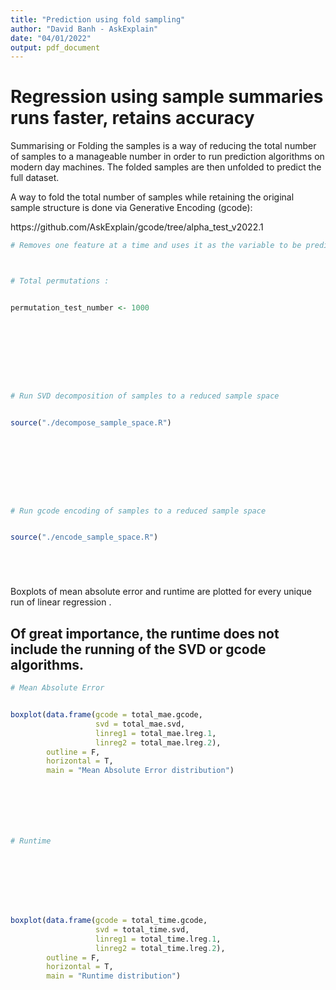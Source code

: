 ```yaml
---
title: "Prediction using fold sampling"
author: "David Banh - AskExplain"
date: "04/01/2022"
output: pdf_document
---
```



# Regression using sample summaries runs faster, retains accuracy

Summarising or Folding the samples is a way of reducing the total number of samples to a manageable number in order to run prediction algorithms on modern day machines. The folded samples are then unfolded to predict the full dataset.

A way to fold the total number of samples while retaining the original sample structure is done via Generative Encoding (gcode):

https://github.com/AskExplain/gcode/tree/alpha_test_v2022.1


```r

# Removes one feature at a time and uses it as the variable to be predicted (y variable)



# Total permutations :


permutation_test_number <- 1000









# Run SVD decomposition of samples to a reduced sample space


source("./decompose_sample_space.R")









# Run gcode encoding of samples to a reduced sample space


source("./encode_sample_space.R")






```


Boxplots of mean absolute error and runtime are plotted for every unique run of linear regression . 

## Of great importance, the runtime does not include the running of the SVD or gcode algorithms.

```r

# Mean Absolute Error


boxplot(data.frame(gcode = total_mae.gcode,
                   svd = total_mae.svd,
                   linreg1 = total_mae.lreg.1,
                   linreg2 = total_mae.lreg.2), 
        outline = F,
        horizontal = T, 
        main = "Mean Absolute Error distribution")







# Runtime








boxplot(data.frame(gcode = total_time.gcode,
                   svd = total_time.svd,
                   linreg1 = total_time.lreg.1,
                   linreg2 = total_time.lreg.2), 
        outline = F,
        horizontal = T, 
        main = "Runtime distribution")

```



